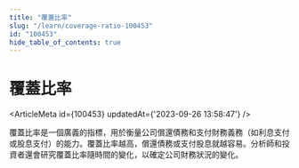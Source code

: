 ```yaml
---
title: "覆蓋比率"
slug: "/learn/coverage-ratio-100453"
id: "100453"
hide_table_of_contents: true
---
```



# 覆蓋比率

<ArticleMeta id={100453} updatedAt={'2023-09-26 13:58:47'} />
<div className='border-solid border-b border-t-0 my-4 border-[var(--ifm-color-gray-300)]' />

覆蓋比率是一個廣義的指標，用於衡量公司償還債務和支付財務義務（如利息支付或股息支付）的能力。覆蓋比率越高，償還債務或支付股息就越容易。分析師和投資者還會研究覆蓋比率隨時間的變化，以確定公司財務狀況的變化。
